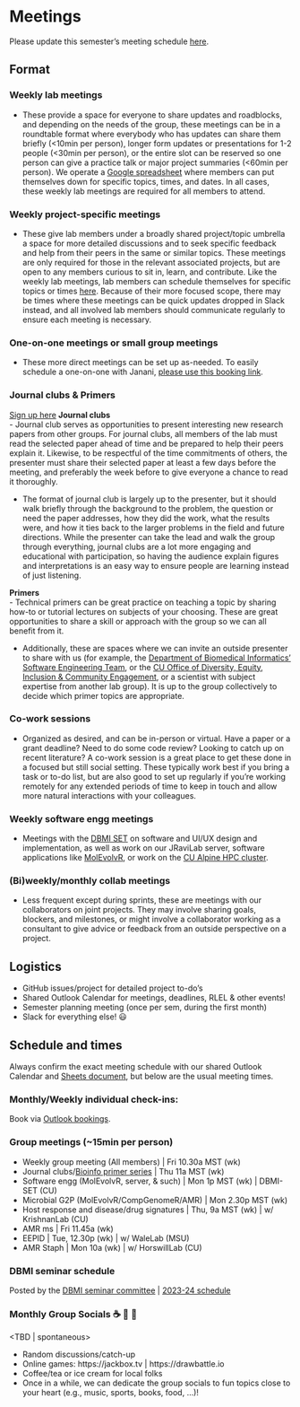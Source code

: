 # Meetings

Please update this semester's meeting schedule [here](https://docs.google.com/spreadsheets/d/14919WwHIiKFFBcYZgF9wxACIYqh-gW-2QeDyM4WU28E/edit#gid=0).

## Format

### Weekly lab meetings

-   These provide a space for everyone to share updates and roadblocks, and depending on the needs of the group, these meetings can be in a roundtable format where everybody who has updates can share them briefly (\<10min per person), longer form updates or presentations for 1-2 people (\<30min per person), or the entire slot can be reserved so one person can give a practice talk or major project summaries (\<60min per person). We operate a [Google spreadsheet](https://docs.google.com/spreadsheets/d/14919WwHIiKFFBcYZgF9wxACIYqh-gW-2QeDyM4WU28E/edit#gid=0) where members can put themselves down for specific topics, times, and dates. In all cases, these weekly lab meetings are required for all members to attend.

### Weekly project-specific meetings

-   These give lab members under a broadly shared project/topic umbrella a space for more detailed discussions and to seek specific feedback and help from their peers in the same or similar topics. These meetings are only required for those in the relevant associated projects, but are open to any members curious to sit in, learn, and contribute. Like the weekly lab meetings, lab members can schedule themselves for specific topics or times [here](https://docs.google.com/spreadsheets/d/14919WwHIiKFFBcYZgF9wxACIYqh-gW-2QeDyM4WU28E/edit#gid=0). Because of their more focused scope, there may be times where these meetings can be quick updates dropped in Slack instead, and all involved lab members should communicate regularly to ensure each meeting is necessary.

### One-on-one meetings or small group meetings

-   These more direct meetings can be set up as-needed. To easily schedule a one-on-one with Janani, [please use this booking link](bit.ly/janani-cucal).

### Journal clubs & Primers

[Sign up here](https://docs.google.com/spreadsheets/d/14919WwHIiKFFBcYZgF9wxACIYqh-gW-2QeDyM4WU28E/edit#gid=943003305) **Journal clubs** <br> - Journal club serves as opportunities to present interesting new research papers from other groups. For journal clubs, all members of the lab must read the selected paper ahead of time and be prepared to help their peers explain it. Likewise, to be respectful of the time commitments of others, the presenter must share their selected paper at least a few days before the meeting, and preferably the week before to give everyone a chance to read it thoroughly.

-   The format of journal club is largely up to the presenter, but it should walk briefly through the background to the problem, the question or need the paper addresses, how they did the work, what the results were, and how it ties back to the larger problems in the field and future directions. While the presenter can take the lead and walk the group through everything, journal clubs are a lot more engaging and educational with participation, so having the audience explain figures and interpretations is an easy way to ensure people are learning instead of just listening.

**Primers** <br> - Technical primers can be great practice on teaching a topic by sharing how-to or tutorial lectures on subjects of your choosing. These are great opportunities to share a skill or approach with the group so we can all benefit from it.

-   Additionally, these are spaces where we can invite an outside presenter to share with us (for example, the [Department of Biomedical Informatics' Software Engineering Team](https://cu-dbmi.github.io/set-website/about), or the [CU Office of Diversity, Equity, Inclusion & Community Engagement](https://www.cuanschutz.edu/offices/diversity-equity-inclusion-community), or a scientist with subject expertise from another lab group). It is up to the group collectively to decide which primer topics are appropriate.

### Co-work sessions

-   Organized as desired, and can be in-person or virtual. Have a paper or a grant deadline? Need to do some code review? Looking to catch up on recent literature? A co-work session is a great place to get these done in a focused but still social setting. These typically work best if you bring a task or to-do list, but are also good to set up regularly if you're working remotely for any extended periods of time to keep in touch and allow more natural interactions with your colleagues.

### Weekly software engg meetings

-   Meetings with the [DBMI SET](https://cu-dbmi.github.io/set-website/about) on software and UI/UX design and implementation, as well as work on our JRaviLab server, software applications like [MolEvolvR](https://jravilab.cuanschutz.edu/molevolvr/), or work on the [CU Alpine HPC cluster](https://www.colorado.edu/rc/alpine).

### (Bi)weekly/monthly collab meetings

-   Less frequent except during sprints, these are meetings with our collaborators on joint projects. They may involve sharing goals, blockers, and milestones, or might involve a collaborator working as a consultant to give advice or feedback from an outside perspective on a project.

## Logistics

-   GitHub issues/project for detailed project to-do's
-   Shared Outlook Calendar for meetings, deadlines, RLEL & other events!
-   Semester planning meeting (once per sem, during the first month)
-   Slack for everything else! 😃

## Schedule and times

Always confirm the exact meeting schedule with our shared Outlook Calendar and [Sheets document](https://docs.google.com/spreadsheets/d/14919WwHIiKFFBcYZgF9wxACIYqh-gW-2QeDyM4WU28E/edit#gid=0), but below are the usual meeting times.

### Monthly/Weekly individual check-ins:

Book via [Outlook bookings](https://bit.ly/janani-cucal).

### Group meetings (\~15min per person)

-   Weekly group meeting (All members) \| Fri 10.30a MST (wk)
-   Journal clubs/[Bioinfo primer series](https://github.com/JRaviLab/bioinfo-primers) \| Thu 11a MST (wk)
-   Software engg (MolEvolvR, server, & such) \| Mon 1p MST (wk) \| DBMI-SET (CU)
-   Microbial G2P (MolEvolvR/CompGenomeR/AMR) \| Mon 2.30p MST (wk)
-   Host response and disease/drug signatures \| Thu, 9a MST (wk) \| w/ KrishnanLab (CU)
-   AMR ms \| Fri 11.45a (wk)
-   EEPID \| Tue, 12.30p (wk) \| w/ WaleLab (MSU)
-   AMR Staph \| Mon 10a (wk) \| w/ HorswillLab (CU)

### DBMI seminar schedule

Posted by the [DBMI seminar committee](https://github.com/jananiravi/dbmi_seminar) \| [2023-24 schedule](https://olucdenver.sharepoint.com/:x:/r/sites/CenterforHealthAI939/_layouts/15/Doc.aspx?sourcedoc=%7B81531022-895F-4CA9-A9A0-86D1B43C0092%7D&file=DBMI-seminar_series.xlsx&action=default&mobileredirect=true)

### Monthly Group Socials ☕ 🍵 🥐

\<TBD \| spontaneous\>

-   Random discussions/catch-up
-   Online games: https://jackbox.tv \| https://drawbattle.io
-   Coffee/tea or ice cream for local folks
-   Once in a while, we can dedicate the group socials to fun topics close to your heart (e.g., music, sports, books, food, ...)!
